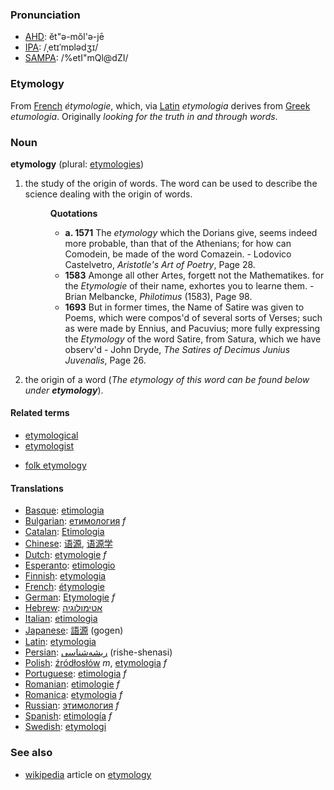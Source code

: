 ===Pronunciation===
*[[w:AHD|AHD]]: ĕt"ə-mŏl'ə-jē
*[[w:IPA|IPA]]: /ˌetɪˈmɒlədʒɪ/
*[[w:SAMPA|SAMPA]]: /%etI"mQl@dZI/

===Etymology===
From [[French]] ''&eacute;tymologie'', which, via [[Latin]] ''etymologia'' derives from [[Greek]] ''etumologia''. Originally ''looking for the truth in and through words''.

===Noun===
'''etymology''' (plural: [[etymologies]])

# the study of the origin of words. The word can be used to describe the science dealing with the origin of words.
#:'''Quotations'''
#:*'''a. 1571''' The ''etymology'' which the Dorians give, seems indeed more probable, than that of the Athenians; for how can Comodein, be made of the word Comazein. - Lodovico Castelvetro, ''Aristotle's Art of Poetry'', Page 28.
#:*'''1583''' Amonge all other Artes, forgett not the Mathematikes. for the ''Etymologie'' of their name, exhortes you to learne them. - Brian Melbancke, ''Philotimus'' (1583), Page 98.
#:*'''1693''' But in former times, the Name of Satire was given to Poems, which were compos'd of several sorts of Verses; such as were made by Ennius, and Pacuvius; more fully expressing the ''Etymology'' of the word Satire, from Satura, which we have observ'd - John Dryde, ''The Satires of Decimus Junius Juvenalis'', Page 26.
# the origin of a word (''The etymology of this word can be found below under '''etymology''''').

====Related terms====
*[[etymological]]
*[[etymologist]]

*[[folk etymology]]

====Translations====
*[[Basque]]: [[etimologia]]
*[[Bulgarian]]: [[етимология]] ''f''
*[[Catalan]]: [[Etimologia]]
*[[Chinese]]: [[语源]], [[语源学]]
*[[Dutch]]: [[etymologie]] ''f''
*[[Esperanto]]: [[etimologio]]
*[[Finnish]]: [[etymologia]]
*[[French]]: [[étymologie]]
*[[German]]: [[Etymologie]] ''f''
*[[Hebrew]]: [[אטימולוגיה]]
*[[Italian]]: [[etimologia]]
*[[Japanese]]: [[語源]] (gogen)
*[[Latin]]: [[etymologia]]
*[[Persian]]: [[ریشه‌شناسی]] (rishe-shenasi)
*[[Polish]]: [[źródłosłów]] ''m'', [[etymologia]] ''f''
*[[Portuguese]]: [[etimologia]] ''f''
*[[Romanian]]: [[etimologie]] ''f''
*[[Romanica]]: [[etymologia]] ''f''
*[[Russian]]: [[этимология]] ''f''
*[[Spanish]]: [[etimología]] ''f''
*[[Swedish]]: [[etymologi]]

===See also===
*[[wikipedia]] article on [[w:etymology|etymology]]